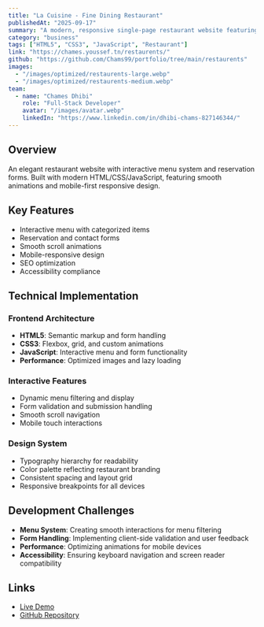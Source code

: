 ```yaml
---
title: "La Cuisine - Fine Dining Restaurant"
publishedAt: "2025-09-17"
summary: "A modern, responsive single-page restaurant website featuring elegant design, smooth animations, and excellent user experience with interactive menu and reservation system."
category: "business"
tags: ["HTML5", "CSS3", "JavaScript", "Restaurant"]
link: "https://chames.youssef.tn/restaurents/"
github: "https://github.com/Chams99/portfolio/tree/main/restaurents"
images:
  - "/images/optimized/restaurents-large.webp"
  - "/images/optimized/restaurents-medium.webp"
team:
  - name: "Chames Dhibi"
    role: "Full-Stack Developer"
    avatar: "/images/avatar.webp"
    linkedIn: "https://www.linkedin.com/in/dhibi-chams-827146344/"
---
```


## Overview

An elegant restaurant website with interactive menu system and reservation forms. Built with modern HTML/CSS/JavaScript, featuring smooth animations and mobile-first responsive design.

## Key Features

- Interactive menu with categorized items
- Reservation and contact forms
- Smooth scroll animations
- Mobile-responsive design
- SEO optimization
- Accessibility compliance

## Technical Implementation

### Frontend Architecture
- **HTML5**: Semantic markup and form handling
- **CSS3**: Flexbox, grid, and custom animations
- **JavaScript**: Interactive menu and form functionality
- **Performance**: Optimized images and lazy loading

### Interactive Features
- Dynamic menu filtering and display
- Form validation and submission handling
- Smooth scroll navigation
- Mobile touch interactions

### Design System
- Typography hierarchy for readability
- Color palette reflecting restaurant branding
- Consistent spacing and layout grid
- Responsive breakpoints for all devices

## Development Challenges

- **Menu System**: Creating smooth interactions for menu filtering
- **Form Handling**: Implementing client-side validation and user feedback
- **Performance**: Optimizing animations for mobile devices
- **Accessibility**: Ensuring keyboard navigation and screen reader compatibility

## Links

- [Live Demo](https://chames.youssef.tn/restaurents/)
- [GitHub Repository](https://github.com/Chams99/portfolio/tree/main/restaurents)

